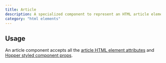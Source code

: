 ```yaml
---
title: Article
description: A specialized component to represent an HTML article element.
category: "html elements"
---
```


<Example src="html-elements/docs/articlePreview" isOpen />

## Usage

An article component accepts all the [article HTML element attributes](https://developer.mozilla.org/en-US/docs/Web/HTML/Reference/Elements/article) and [Hopper styled component props](/styled-system/concepts/styling).

